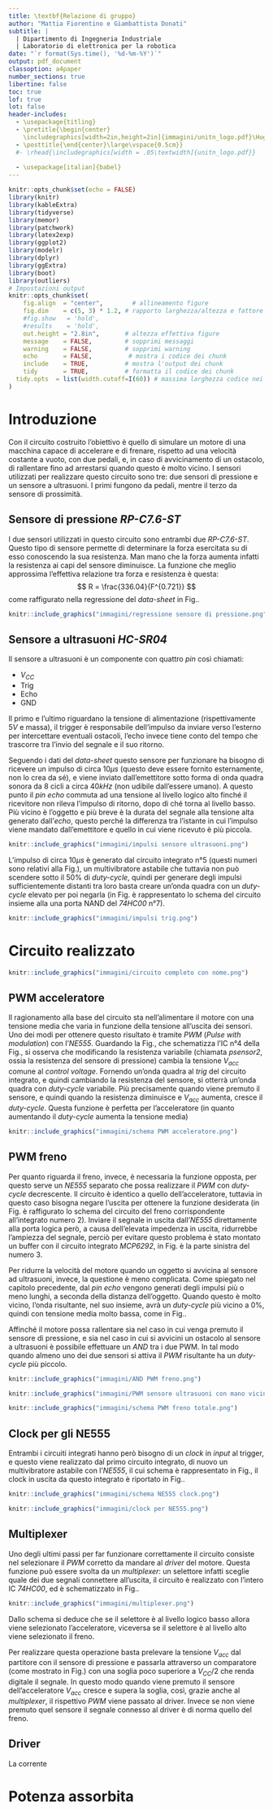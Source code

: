 ```yaml
---
title: \textbf{Relazione di gruppo}
author: "Mattia Fiorentino e Giambattista Donati"
subtitle: |
  | Dipartimento di Ingegneria Industriale
  | Laboratorio di elettronica per la robotica
date: "`r format(Sys.time(), '%d-%m-%Y')`"
output: pdf_document
classoption: a4paper
number_sections: true
libertine: false
toc: true
lof: true
lot: false
header-includes:
  - \usepackage{titling}
  - \pretitle{\begin{center}
    \includegraphics[width=2in,height=2in]{immagini/unitn_logo.pdf}\Huge\\\vspace{0.5cm}}
  - \posttitle{\end{center}\large\vspace{0.5cm}}
  #- \rhead{\includegraphics[width = .05\textwidth]{unitn_logo.pdf}}
  
  - \usepackage[italian]{babel}
---
```



```r
knitr::opts_chunk$set(echo = FALSE)
library(knitr)
library(kableExtra)
library(tidyverse)
library(memor)
library(patchwork)
library(latex2exp)
library(ggplot2)
library(modelr)
library(dplyr)
library(ggExtra)
library(boot)
library(outliers)
# Impostazioni output
knitr::opts_chunk$set(
	fig.align  = "center",        # allineamento figure
	fig.dim    = c(5, 3) * 1.2, # rapporto larghezza/altezza e fattore di scala
	#fig.show   = 'hold',
	#results    = 'hold',
	out.height = "2.8in",       # altezza effettiva figure
	message    = FALSE,         # sopprimi messaggi
	warning    = FALSE,         # sopprimi warning
	echo       = FALSE,          # mostra i codice dei chunk
	include    = TRUE,          # mostra l'output dei chunk
	tidy       = TRUE,          # formatta il codice dei chunk
  tidy.opts  = list(width.cutoff=I(60)) # massima larghezza codice nei chunk
)
```

# Introduzione

Con il circuito costruito l'obiettivo è quello di simulare un motore di una macchina capace di accelerare e di frenare, rispetto ad una velocità costante a vuoto, con due pedali, e, in caso di avvicinamento di un ostacolo, di rallentare fino ad arrestarsi quando questo è molto vicino.
I sensori utilizzati per realizzare questo circuito sono tre: due sensori di pressione e un sensore a ultrasuoni. I primi fungono da pedali, mentre il terzo da sensore di prossimità.

## Sensore di pressione *RP-C7.6-ST*
I due sensori utilizzati in questo circuito sono entrambi due *RP-C7.6-ST*. Questo tipo di sensore permette di determinare la forza esercitata su di esso conoscendo la sua resistenza. Man mano che la forza aumenta infatti la resistenza ai capi del sensore diminuisce. La funzione che meglio approssima l'effettiva relazione tra forza e resistenza è questa:
$$
  R = \frac{336.04}{F^{0.721}} 
$$
come raffigurato nella regressione del *data-sheet* in Fig.\ref{fig:regressione}.

```r
knitr::include_graphics("immagini/regressione sensore di pressione.png")
```


## Sensore a ultrasuoni *HC-SR04*
Il sensore a ultrasuoni è un componente con quattro *pin* così chiamati:

- $V_{CC}$
- Trig
- Echo
- GND

Il primo e l'ultimo riguardano la tensione di alimentazione (rispettivamente $5V$ e massa), il trigger è responsabile dell'impulso da inviare verso l'esterno per intercettare eventuali ostacoli, l'echo invece tiene conto del tempo che trascorre tra l'invio del segnale e il suo ritorno.

Seguendo i dati del *data-sheet* questo sensore per funzionare ha bisogno di ricevere un impulso di circa $10\mu s$ (questo deve essere fornito esternamente, non lo crea da sé), e viene inviato dall'emettitore sotto forma di onda quadra sonora da 8 cicli a circa $40kHz$ (non udibile dall'essere umano). A questo punto il *pin* *echo* commuta ad una tensione al livello logico alto finché il ricevitore non rileva l'impulso di ritorno, dopo di ché torna al livello basso. Più vicino è l'oggetto e più breve è la durata del segnale alla tensione alta generato dall'*echo*, questo perché la differenza tra l'istante in cui l'impulso viene mandato dall'emettitore e quello in cui viene ricevuto è più piccola.

```r
knitr::include_graphics("immagini/impulsi sensore ultrasuoni.png")
```

L'impulso di circa $10\mu s$ è generato dal circuito integrato n°5 (questi numeri sono relativi alla Fig.\ref{fig:circ_tot}), un multivibratore astabile che tuttavia non può scendere sotto il $50\%$ di *duty-cycle*, quindi per generare degli impulsi sufficientemente distanti tra loro basta creare un'onda quadra con un *duty-cycle* elevato per poi negarla (in Fig.\ref{fig:pulse_trig} è rappresentato lo schema del circuito insieme alla una porta NAND del *74HC00* n°7).  

```r
knitr::include_graphics("immagini/impulsi trig.png")
```

# Circuito realizzato

```r
knitr::include_graphics("immagini/circuito completo con nome.png")
```

## PWM acceleratore
Il ragionamento alla base del circuito sta nell'alimentare il motore con una tensione media che varia in funzione della tensione all'uscita dei sensori. Uno dei modi per ottenere questo risultato è tramite *PWM* (*Pulse with modulation*) con l'*NE555*.
Guardando la Fig.\ref{fig:schema_PWM}, che schematizza l'IC n°4 della Fig.\ref{fig:circ_tot}, si osserva che modificando la resistenza variabile (chiamata *psensor2*, ossia la resistenza del sensore di pressione) cambia la tensione $V_{acc}$ comune al *control voltage*. Fornendo un'onda quadra al *trig* del circuito integrato, e quindi cambiando la resistenza del sensore, si otterrà un'onda quadra con *duty-cycle* variabile. Più precisamente quando viene premuto il sensore, e quindi quando la resistenza diminuisce e $V_{acc}$ aumenta, cresce il *duty-cycle*. Questa funzione è perfetta per l'acceleratore (in quanto aumentando il *duty-cycle* aumenta la tensione media)

```r
knitr::include_graphics("immagini/schema PWM acceleratore.png")
```


## PWM freno

Per quanto riguarda il freno, invece, è necessaria la funzione opposta, per questo serve un *NE555* separato che possa realizzare il *PWM* con *duty-cycle* decrescente. Il circuito è identico a quello dell'acceleratore, tuttavia in questo caso bisogna negare l'uscita per ottenere la funzione desiderata (in Fig.\ref{fig:schema_freno} è raffigurato lo schema del circuito del freno corrispondente all'integrato numero 2). Inviare il segnale in uscita dall'*NE555* direttamente alla porta logica però, a causa dell'elevata impedenza in uscita, ridurrebbe l'ampiezza del segnale, perciò per evitare questo problema è stato montato un buffer con il circuito integrato *MCP6292*, in Fig.\ref{fig:circ_tot} è la parte sinistra del numero 3.

Per ridurre la velocità del motore quando un oggetto si avvicina al sensore ad ultrasuoni, invece, la questione è meno complicata. Come spiegato nel capitolo precedente, dal *pin echo* vengono generati degli impulsi più o meno lunghi, a seconda della distanza dell'oggetto. Quando questo è molto vicino, l'onda risultante, nel suo insieme, avrà un *duty-cycle* più vicino a $0\%$, quindi con tensione media molto bassa, come in Fig.\ref{fig:PWM_ultrasuoni}. 

Affinché il motore possa rallentare sia nel caso in cui venga premuto il sensore di pressione, e sia nel caso in cui si avvicini un ostacolo al sensore a ultrasuoni è possibile effettuare un *AND* tra i due PWM. In tal modo quando almeno uno dei due sensori si attiva il *PWM* risultante ha un *duty-cycle* più piccolo.

```r
knitr::include_graphics("immagini/AND PWM freno.png")
```

```r
knitr::include_graphics("immagini/PWM sensore ultrasuoni con mano vicina.png")
```

```r
knitr::include_graphics("immagini/schema PWM freno totale.png")
```


## Clock per gli NE555

Entrambi i circuiti integrati hanno però bisogno di un *clock* in *input* al trigger, e questo viene realizzato dal primo circuito integrato, di nuovo un multivibratore astabile con l'*NE555*, il cui schema è rappresentato in Fig.\ref{fig:schema_clock}, il clock in uscita da questo integrato è riportato in Fig.\ref{fig:clock}.

```r
knitr::include_graphics("immagini/schema NE555 clock.png")
```

```r
knitr::include_graphics("immagini/clock per NE555.png")
```





## Multiplexer

Uno degli ultimi passi per far funzionare correttamente il circuito consiste nel selezionare il *PWM* corretto da mandare al *driver* del motore. Questa funzione può essere svolta da un *multiplexer*: un selettore infatti sceglie quale dei due segnali connettere all'uscita, il circuito è realizzato con l'intero IC *74HC00*, ed è schematizzato in Fig.\ref{fig:mux}.

```r
knitr::include_graphics("immagini/multiplexer.png")
```
Dallo schema si deduce che se il selettore è al livello logico basso allora viene selezionato l'acceleratore, viceversa se il selettore è al livello alto viene selezionato il freno.

Per realizzare questa operazione basta prelevare la tensione $V_{acc}$ dal partitore con il sensore di pressione e passarla attraverso un comparatore (come mostrato in Fig.\ref{fig:comparatore}) con una soglia poco superiore a $V_{CC}/2$ che renda digitale il segnale. In questo modo quando viene premuto il sensore dell'acceleratore $V_{acc}$ cresce e supera la soglia, così, grazie anche al *multiplexer*, il rispettivo *PWM* viene passato al driver. Invece se non viene premuto quel sensore il segnale connesso al driver è di norma quello del freno.




## Driver

La corrente 


# Potenza assorbita





